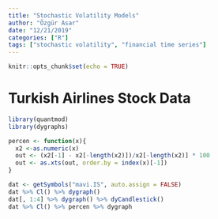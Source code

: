 ```yaml
---
title: "Stochastic Volatility Models"
author: "Özgür Asar"
date: "12/21/2019"
categories: ["R"]
tags: ["stochastic volatility", "financial time series"]
---
```


```r
knitr::opts_chunk$set(echo = TRUE)
```

# Turkish Airlines Stock Data

```r
library(quantmod)
library(dygraphs)

percen <- function(x){
  x2 <-as.numeric(x)
  out <- (x2[-1] - x2[-length(x2)])/x2[-length(x2)] * 100
  out <- as.xts(out, order.by = index(x)[-1])
}

dat <- getSymbols("mavi.IS", auto.assign = FALSE)
dat %>% Cl() %>% dygraph()
dat[, 1:4] %>% dygraph() %>% dyCandlestick()
dat %>% Cl() %>% percen %>% dygraph
```